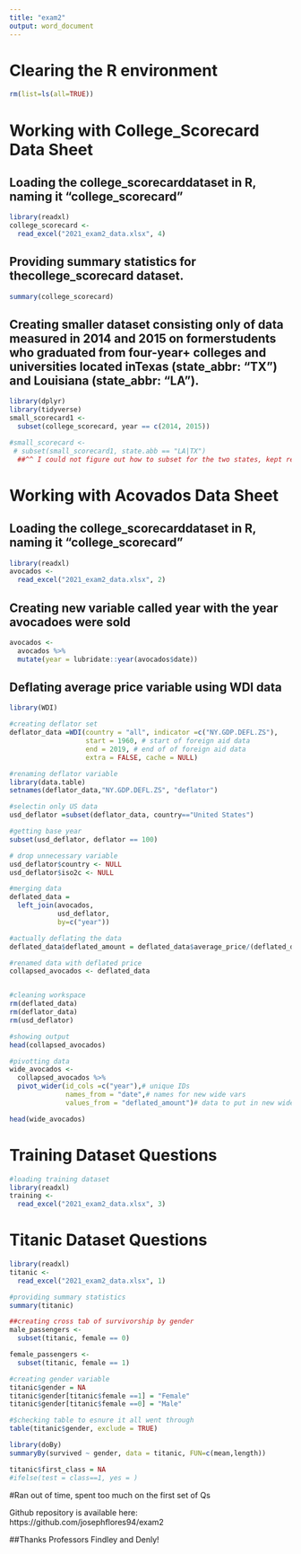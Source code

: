 ```yaml
---
title: "exam2"
output: word_document
---
```


# Clearing the R environment
``` r
rm(list=ls(all=TRUE))
```


# Working with College_Scorecard Data Sheet
## Loading the college_scorecarddataset in R, naming it  “college_scorecard”
```r
library(readxl)
college_scorecard <-
  read_excel("2021_exam2_data.xlsx", 4)
```

## Providing summary statistics for thecollege_scorecard dataset.
```r
summary(college_scorecard)
```

## Creating smaller dataset consisting only of data measured in 2014 and 2015 on formerstudents who graduated from four-year+ colleges and universities located inTexas (state_abbr: “TX”) and Louisiana (state_abbr: “LA”). 

``` r
library(dplyr)
library(tidyverse)
small_scorecard1 <- 
  subset(college_scorecard, year == c(2014, 2015))

#small_scorecard <-   
 # subset(small_scorecard1, state.abb == "LA|TX")
  ##^^ I could not figure out how to subset for the two states, kept receiving the error "Input has size 6018 but subscript `r` has size 50"
```





# Working with Acovados Data Sheet

## Loading the college_scorecarddataset in R, naming it  “college_scorecard”
```r
library(readxl)
avocados <-
  read_excel("2021_exam2_data.xlsx", 2)
```

## Creating new variable called year with the year avocadoes were sold
``` r
avocados <- 
  avocados %>% 
  mutate(year = lubridate::year(avocados$date))
```

## Deflating average price variable using WDI data
```r
library(WDI)

#creating deflator set
deflator_data =WDI(country = "all", indicator =c("NY.GDP.DEFL.ZS"),
                   start = 1960, # start of foreign aid data
                   end = 2019, # end of of foreign aid data
                   extra = FALSE, cache = NULL)

#renaming deflator variable
library(data.table)
setnames(deflator_data,"NY.GDP.DEFL.ZS", "deflator")

#selectin only US data
usd_deflator =subset(deflator_data, country=="United States")

#getting base year
subset(usd_deflator, deflator == 100)

# drop unnecessary variable
usd_deflator$country <- NULL
usd_deflator$iso2c <- NULL

#merging data
deflated_data =
  left_join(avocados,
            usd_deflator,
            by=c("year"))

#actually deflating the data
deflated_data$deflated_amount = deflated_data$average_price/(deflated_data$deflator/100)

#renamed data with deflated price
collapsed_avocados <- deflated_data


#cleaning workspace
rm(deflated_data)
rm(deflator_data)
rm(usd_deflator)

#showing output
head(collapsed_avocados)

#pivotting data
wide_avocados <-
  collapsed_avocados %>%
  pivot_wider(id_cols =c("year"),# unique IDs
              names_from = "date",# names for new wide vars
              values_from = "deflated_amount")# data to put in new wide vars

head(wide_avocados)
```

# Training Dataset Questions
``` r
#loading training dataset
library(readxl)
training <-
  read_excel("2021_exam2_data.xlsx", 3)
```


# Titanic Dataset Questions
``` r

library(readxl)
titanic <-
  read_excel("2021_exam2_data.xlsx", 1)

#providing summary statistics
summary(titanic)

##creating cross tab of survivorship by gender
male_passengers <- 
  subset(titanic, female == 0)

female_passengers <- 
  subset(titanic, female == 1)

#creating gender variable
titanic$gender = NA
titanic$gender[titanic$female ==1] = "Female"
titanic$gender[titanic$female ==0] = "Male"

#$checking table to esnure it all went through
table(titanic$gender, exclude = TRUE)

library(doBy)
summaryBy(survived ~ gender, data = titanic, FUN=c(mean,length))

titanic$first_class = NA
#ifelse(test = class==1, yes = )
```

#Ran out of time, spent too much on the first set of Qs

Github repository is available here: https://github.com/josephflores94/exam2

##Thanks Professors Findley and Denly!

